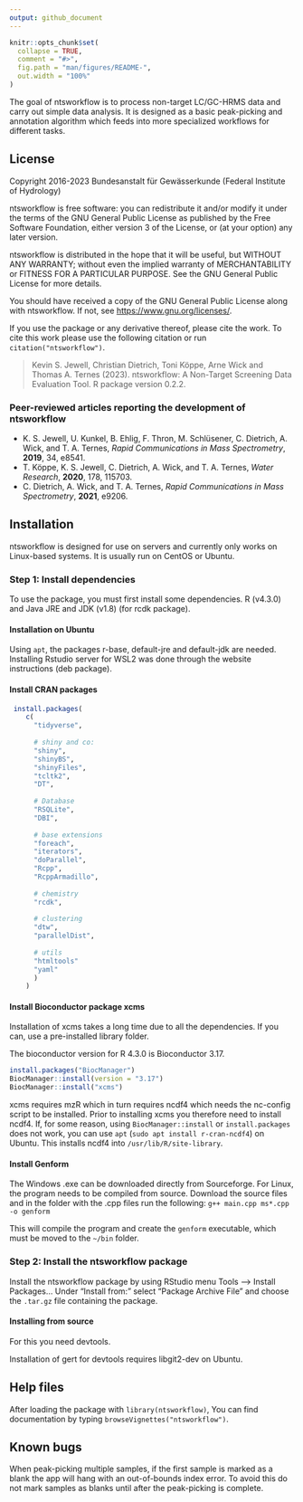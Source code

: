 ```yaml
---
output: github_document
---
```


<!-- README.md is generated from README.Rmd. Please edit that file -->

```r
knitr::opts_chunk$set(
  collapse = TRUE,
  comment = "#>",
  fig.path = "man/figures/README-",
  out.width = "100%"
)
```

The goal of ntsworkflow is to process non-target LC/GC-HRMS data and carry out simple data analysis. It is designed as a basic peak-picking and annotation algorithm which feeds into more specialized workflows for different tasks.

## License

Copyright 2016-2023 Bundesanstalt für Gewässerkunde (Federal Institute of Hydrology)

ntsworkflow is free software: you can redistribute it and/or modify it under the 
terms of the GNU General Public License as published by the Free Software 
Foundation, either version 3 of the License, or (at your option) any 
later version.

ntsworkflow is distributed in the hope that it will be useful, but WITHOUT ANY 
WARRANTY; without even the implied warranty of MERCHANTABILITY or FITNESS 
FOR A PARTICULAR PURPOSE. See the GNU General Public License for more details.

You should have received a copy of the GNU General Public License along 
with ntsworkflow. If not, see <https://www.gnu.org/licenses/>.

If you use the package or any derivative thereof, please cite the work.
To cite this work please use the following citation or run `citation("ntsworkflow")`.

> Kevin S. Jewell, Christian Dietrich, Toni Köppe, Arne Wick and Thomas A. Ternes (2023). 
> ntsworkflow: A Non-Target Screening Data Evaluation Tool. R package version 0.2.2.

### Peer-reviewed articles reporting the development of ntsworkflow

* K. S. Jewell, U. Kunkel, B. Ehlig, F. Thron, M. Schlüsener, C. Dietrich, A. Wick, and T. A. Ternes, *Rapid Communications in Mass Spectrometry*, **2019**, 34, e8541.
* T. Köppe, K. S. Jewell, C. Dietrich, A. Wick, and T. A. Ternes, *Water Research*, **2020**, 178, 115703.
* C. Dietrich, A. Wick, and T. A. Ternes, *Rapid Communications in Mass Spectrometry*, **2021**, e9206.

## Installation

ntsworkflow is designed for use on servers and currently only works on Linux-based systems. It is usually run on CentOS or Ubuntu.

### Step 1: Install dependencies
To use the package, you must first install some dependencies. R (v4.3.0) and Java JRE and JDK (v1.8) (for rcdk package). 

#### Installation on Ubuntu
Using `apt`, the packages r-base, default-jre and default-jdk are needed. Installing Rstudio server for WSL2 was done through the website instructions (deb package).


#### Install CRAN packages

``` r
 install.packages(
    c(
      "tidyverse", 
      
      # shiny and co:
      "shiny",  
      "shinyBS",  
      "shinyFiles", 
      "tcltk2",  
      "DT",  
      
      # Database
      "RSQLite",  
      "DBI",  
      
      # base extensions
      "foreach",  
      "iterators", 
      "doParallel", 
      "Rcpp", 
      "RcppArmadillo",  
      
      # chemistry
      "rcdk",  
     
      # clustering
      "dtw", 
      "parallelDist",
      
      # utils
      "htmltools" 
      "yaml"  
      )
    )
```

#### Install Bioconductor package xcms

Installation of xcms takes a long time due to all the dependencies. If you can, use a pre-installed library folder.

The bioconductor version for R 4.3.0 is Bioconductor 3.17. 
```r
install.packages("BiocManager")
BiocManager::install(version = "3.17")
BiocManager::install("xcms")  
```

xcms requires mzR which in turn requires ncdf4 which needs the nc-config script to be installed. Prior to installing xcms you therefore need to install ncdf4. If, for some reason, using `BiocManager::install` or `install.packages` does not work, you can use `apt` (`sudo apt install r-cran-ncdf4`) on Ubuntu. This installs ncdf4 into `/usr/lib/R/site-library`.

#### Install Genform
The Windows .exe can be downloaded directly from Sourceforge. For Linux, the program needs to be compiled from source. Download the source files and in the folder with the .cpp files run the following:
`g++ main.cpp ms*.cpp -o genform`

This will compile the program and create the `genform` executable, which must be moved to the `~/bin` folder.

### Step 2: Install the ntsworkflow package
Install the ntsworkflow package by using RStudio menu Tools --> Install Packages... Under "Install from:" select "Package Archive File" and choose the `.tar.gz` file containing the package.

#### Installing from source
For this you need devtools.

Installation of gert for devtools requires libgit2-dev on Ubuntu.

## Help files
After loading the package with `library(ntsworkflow)`, You can find documentation by typing `browseVignettes("ntsworkflow")`. 

## Known bugs

When peak-picking multiple samples, if the first sample is marked as a blank the app will hang with an out-of-bounds index error. To avoid this do not mark samples as blanks until after the peak-picking is complete.

